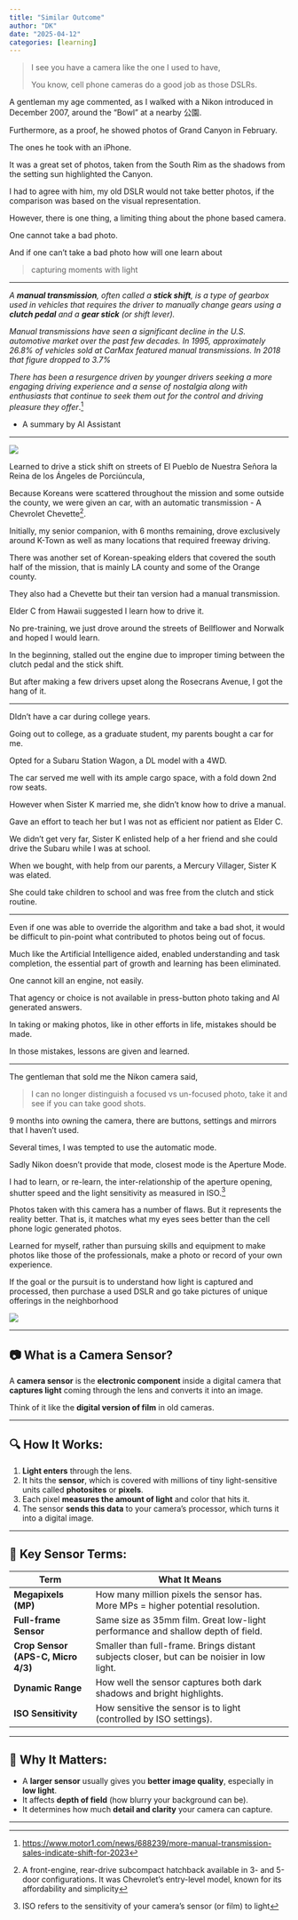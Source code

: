```yaml
---
title: "Similar Outcome"
author: "DK"
date: "2025-04-12"
categories: [learning]
---
```


> I see you have a camera like the one I used to have,
>
> You know, cell phone cameras do a good job as those DSLRs.

A gentleman my age commented, as I walked with a Nikon introduced in December 2007, around the "Bowl" at a nearby 公園.

Furthermore, as a proof, he showed photos of Grand Canyon in February.

The ones he took with an iPhone.

It was a great set of photos, taken from the South Rim as the shadows from the setting sun highlighted the Canyon.

I had to agree with him, my old DSLR would not take better photos, if the comparison was based on the visual representation.

However, there is one thing, a limiting thing about the phone based camera.

One cannot take a bad photo.

And if one can't take a bad photo how will one learn about

> capturing moments with light

------------------------------------------------------------------------

*A **manual transmission**, often called a **stick shift**, is a type of gearbox used in vehicles that requires the driver to manually change gears using a **clutch pedal** and a **gear stick** (or shift lever).*

*Manual transmissions have seen a significant decline in the U.S. automotive market over the past few decades. In 1995, approximately 26.8% of vehicles sold at CarMax featured manual transmissions. In 2018 that figure dropped to 3.7%*

*There has been a resurgence driven by younger drivers seeking a more engaging driving experience and a sense of nostalgia along with enthusiasts that continue to seek them out for the control and driving pleasure they offer*.^[<https://www.motor1.com/news/688239/more-manual-transmission-sales-indicate-shift-for-2023>]

-   A summary by AI Assistant

---

![](images/DSC_1610_v1-EDIT.jpg)

Learned to drive a stick shift on streets of El Pueblo de Nuestra Señora la Reina de los Ángeles de Porciúncula,

Because Koreans were scattered throughout the mission and some outside the county, we were given an car, with an automatic transmission - A Chevrolet Chevette^[A front-engine, rear-drive subcompact hatchback available in 3- and 5-door configurations. It was Chevrolet's entry-level model, known for its affordability and simplicity].

Initially, my senior companion, with 6 months remaining, drove exclusively around K-Town as well as many locations that required freeway driving.

There was another set of Korean-speaking elders that covered the south half of the mission, that is mainly LA county and some of the Orange county.

They also had a Chevette but their tan version had a manual transmission.

Elder C from Hawaii suggested I learn how to drive it.

No pre-training, we just drove around the streets of Bellflower and Norwalk and hoped I would learn.

In the beginning, stalled out the engine due to improper timing between the clutch pedal and the stick shift.

But after making a few drivers upset along the Rosecrans Avenue, I got the hang of it.

---

DIdn't have a car during college years.

Going out to college, as a graduate student, my parents bought a car for me.

Opted for a Subaru Station Wagon, a DL model with a 4WD.

The car served me well with its ample cargo space, with a fold down 2nd row seats.

However when Sister K married me, she didn't know how to drive a manual.

Gave an effort to teach her but I was not as efficient nor patient as Elder C.

We didn't get very far, Sister K enlisted help of a her friend and she could drive the Subaru while I was at school.

When we bought, with help from our parents, a Mercury Villager, Sister K was elated.

She could take children to school and was free from the clutch and stick routine.

---

Even if one was able to override the algorithm and take a bad shot, it would be difficult to pin-point what contributed to photos being out of focus.

Much like the Artificial Intelligence aided, enabled understanding and task completion, the essential part of growth and learning has been eliminated.

One cannot kill an engine, not easily.

That agency or choice is not available in press-button photo taking and AI generated answers.

In taking or making photos, like in other efforts in life, mistakes should be made.

In those mistakes, lessons are given and learned.

------------------------------------------------------------------------

The gentleman that sold me the Nikon camera said,

> I can no longer distinguish a focused vs un-focused photo, take it and see if you can take good shots.

9 months into owning the camera, there are buttons, settings and mirrors that I haven't used.

Several times, I was tempted to use the automatic mode.

Sadly Nikon doesn't provide that mode, closest mode is the Aperture Mode.

I had to learn, or re-learn, the inter-relationship of the aperture opening, shutter speed and the light sensitivity as measured in ISO.[^1]

[^1]: ISO refers to the sensitivity of your camera's sensor (or film) to light

Photos taken with this camera has a number of flaws. But it represents the reality better. That is, it matches what my eyes sees better than the cell phone logic generated photos.

Learned for myself, rather than pursuing skills and equipment to make photos like those of the professionals, make a photo or record of your own experience.

If the goal or the pursuit is to understand how light is captured and processed, then purchase a used DSLR and go take pictures of unique offerings in the neighborhood

![](images/20250422_222700~2-EDIT.jpg)

------------------------------------------------------------------------

## 📷 **What is a Camera Sensor?**

A **camera sensor** is the **electronic component** inside a digital camera that **captures light** coming through the lens and converts it into an image.

Think of it like the **digital version of film** in old cameras.

------------------------------------------------------------------------

## 🔍 **How It Works:**

1.  **Light enters** through the lens.
2.  It hits the **sensor**, which is covered with millions of tiny light-sensitive units called **photosites** or **pixels**.
3.  Each pixel **measures the amount of light** and color that hits it.
4.  The sensor **sends this data** to your camera’s processor, which turns it into a digital image.

------------------------------------------------------------------------

## 📐 **Key Sensor Terms:**

| **Term**                           | **What It Means**                                                                         |
|---------------------|---------------------------------------------------|
| **Megapixels (MP)**                | How many million pixels the sensor has. More MPs = higher potential resolution.           |
| **Full-frame Sensor**              | Same size as 35mm film. Great low-light performance and shallow depth of field.           |
| **Crop Sensor (APS-C, Micro 4/3)** | Smaller than full-frame. Brings distant subjects closer, but can be noisier in low light. |
| **Dynamic Range**                  | How well the sensor captures both dark shadows and bright highlights.                     |
| **ISO Sensitivity**                | How sensitive the sensor is to light (controlled by ISO settings).                        |

------------------------------------------------------------------------

## 🧠 **Why It Matters:**

-   A **larger sensor** usually gives you **better image quality**, especially in **low light**.
-   It affects **depth of field** (how blurry your background can be).
-   It determines how much **detail and clarity** your camera can capture.

------------------------------------------------------------------------
